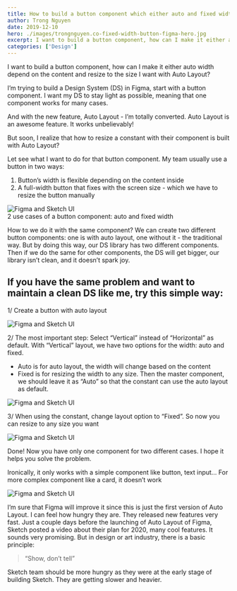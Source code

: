 ```yaml
---
title: How to build a button component which either auto and fixed width?
author: Trong Nguyen
date: 2019-12-10
hero: ./images/trongnguyen.co-fixed-width-button-figma-hero.jpg
excerpt: I want to build a button component, how can I make it either auto width depend on the content and resize to the size I want with Auto Layout?
categories: ['Design']
---
```


I want to build a button component, how can I make it either auto width depend on the content and resize to the size I want with Auto Layout?

I’m trying to build a Design System (DS) in Figma, start with a button component. I want my DS to stay light as possible, meaning that one component works for many cases.

And with the new feature, Auto Layout - I’m totally converted. Auto Layout is an awesome feature. It works unbelievably!

But soon, I realize that how to resize a constant with their component is built with Auto Layout?

Let see what I want to do for that button component. My team usually use a button in two ways:

1. Button’s width is flexible depending on the content inside
2. A full-width button that fixes with the screen size - which we have to resize the button manually

<div class="Image__Small">
  <img src="./images/trongnguyen.co-fixed-width-button-figma-step-buttons.jpg" alt="Figma and Sketch UI" />
  <figcaption>2 use cases of a button component: auto and fixed width</figcaption>
</div>

How to we do it with the same component? We can create two different button components: one is with auto layout, one without it - the traditional way. But by doing this way, our DS library has two different components. Then if we do the same for other components, the DS will get bigger, our library isn’t clean, and it doesn’t spark joy.

## If you have the same problem and want to maintain a clean DS like me, try this simple way:

1/ Create a button with auto layout
<div class="Image__Small">
  <img src="./images/trongnguyen.co-fixed-width-button-figma-step-1.jpg" alt="Figma and Sketch UI" />
</div>

2/ The most important step: Select “Vertical” instead of “Horizontal” as default. With “Vertical” layout, we have two options for the width: auto and fixed.
- Auto is for auto layout, the width will change based on the content
- Fixed is for resizing the width to any size.
Then the master component, we should leave it as “Auto” so that the constant can use the auto layout as default.

<div class="Image__Small">
  <img src="./images/trongnguyen.co-fixed-width-button-figma-step-2.jpg" alt="Figma and Sketch UI" />
</div>

3/ When using the constant, change layout option to “Fixed”. So now you can resize to any size you want
<div class="Image__Small">
  <img src="./images/fixed-width.gif" alt="Figma and Sketch UI" />
</div>

Done! Now you have only one component for two different cases. I hope it helps you solve the problem.

Ironically, it only works with a simple component like button, text input… For more complex component like a card, it doesn’t work

<div class="Image__Small">
  <img src="./images/bug-figma.gif" alt="Figma and Sketch UI" />
</div>

I’m sure that Figma will improve it since this is just the first version of Auto Layout. I can feel how hungry they are. They released new features very fast. Just a couple days before the launching of Auto Layout of Figma, Sketch posted a video about their plan for 2020, many cool features. It sounds very promising. But in design or art industry, there is a basic principle:

> “Show, don’t tell”  

Sketch team should be more hungry as they were at the early stage of building Sketch. They are getting slower and heavier.
